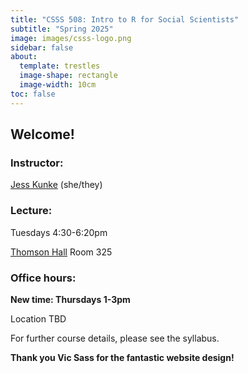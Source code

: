 ```yaml
---
title: "CSSS 508: Intro to R for Social Scientists"
subtitle: "Spring 2025"
image: images/csss-logo.png
sidebar: false
about:
  template: trestles
  image-shape: rectangle
  image-width: 10cm
toc: false
---
```


## Welcome!

### Instructor:

[Jess Kunke](https://jpierkunke.github.io/) (she/they)

### Lecture:

Tuesdays 4:30-6:20pm

[Thomson Hall](https://www.washington.edu/maps/#!/THO) Room 325

### Office hours:

**New time: Thursdays 1-3pm**

Location TBD

<!-- [Savery Hall](https://www.washington.edu/maps/#!/SAV) Room 117 ([CSSCR](https://depts.washington.edu/csscr/) Lab) -->

For further course details, please see the syllabus.

**Thank you Vic Sass for the fantastic website design!**

